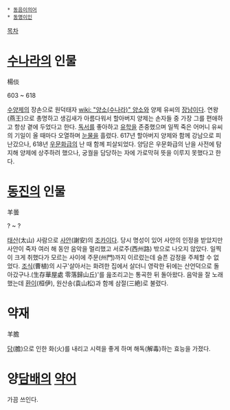  * [[동음이의어]]
 * [[동명이인]]

[[목차]]
= [[수나라]]의 인물 =
楊倓

603 ~ 618

[[수양제]]의 장손으로 원덕태자 [[wiki: "양소(수나라)" 양소]]와 양제 유씨의 [[장남]]이다. 연왕(燕王)으로 총명하고 생김새가 아름다워서 할아버지 양제는 손자들 중 가장 그를 편애하고 항상 곁에 두었다고 한다. [[독서]]를 좋아하고 [[유학]]을 존중했으며 일찍 죽은 어머니 유씨의 기일이 올 때마다 오열하며 [[눈물]]을 흘렸다. 617년 할아버지 양제와 함께 강남으로 피난갔으나, 618년 [[우문화급]]의 난 때 함께 피살되었다. 양담은 우문화급의 난을 사전에 탐지해 양제에 상주하려 했으나, 궁궐을 담당하는 자에 가로막혀 뜻을 이루지 못했다고 한다.

= [[동진]]의 인물 =
羊曇

? ~ ?

[[태산]](太山) 사람으로 [[사안]](謝安)의 [[조카]]이다. 당시 명성이 있어 사안의 인정을 받았지만 사안이 죽자 여러 해 동안 음악을 멀리했고 서로주(西州路) 밖으로 나오지 않았다. 일찍이 크게 취했다가 모르는 사이에 주문(州門)까지 이르렀는데 슬픈 감정을 주체할 수 없었다. [[조식]](曹植)의 시구'살아서는 화려한 집에서 살더니 영락한 뒤에는 산언덕으로 돌아갔구나.(生存華屋處 零落歸山丘)'를 읊조리고는 통곡한 뒤 돌아왔다. 음악을 잘 노래했는데 [[환이]](桓伊), 원산송(袁山松)과 함께 삼절(三絶)로 불렸다.

= 약재 =
羊膽

[[담(]]膽)으로 인한 화(火)를 내리고 시력을 좋게 하며 해독(解毒)하는 효능을 가졌다.

= 양[[담배]]의 [[약어]] =
가끔 쓰인다.
